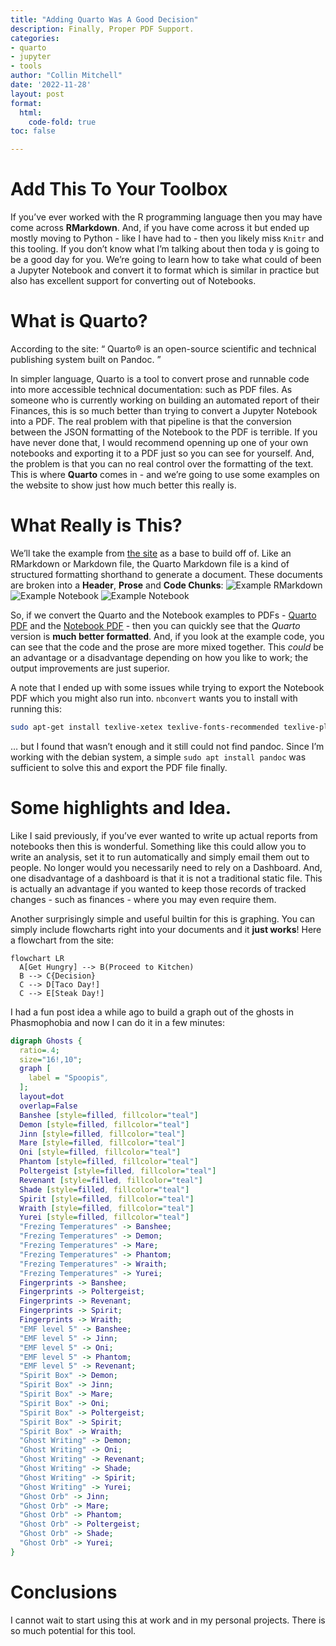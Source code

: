```yaml
---
title: "Adding Quarto Was A Good Decision"
description: Finally, Proper PDF Support.
categories:
- quarto
- jupyter
- tools
author: "Collin Mitchell"
date: '2022-11-28'
layout: post
format: 
  html:
    code-fold: true
toc: false

---
```


# Add This To Your Toolbox
If you've ever worked with the R programming language then you may have come across **RMarkdown**. And, if you have come across it but ended up mostly moving to Python - like I have had to - then you likely miss `Knitr` and this tooling. If you don't know what I'm talking about then toda
y is going to be a good day for you. We're going to learn how to take what could of been a Jupyter Notebook and convert it to format which is similar in practice but also has excellent support for converting out of Notebooks. 

# What is Quarto?
According to the site:
<q> Quarto® is an open-source scientific and technical publishing system built on Pandoc. </q>

In simpler language, Quarto is a tool to convert prose and runnable code into more accessible technical documentation: such as PDF files. As someone who is currently working on building an automated report of their Finances, this is so much better than trying to convert a Jupyter Notebook into a PDF. The real problem with that pipeline is that the conversion between the JSON formatting of the Notebook to the PDF is terrible. If you have never done that, I would recommend openning up one of your own notebooks and exporting it to a PDF just so you can see for yourself. And, the problem is that you can no real control over the formatting of the text. This is where **Quarto** comes in - and we're going to use some examples on the website to show just how much better this really is.


# What Really is This?
We'll take the example from [the site](https://quarto.org/docs/get-started/hello/jupyter.html) as a base to build off of. Like an RMarkdown  or Markdown file, the Quarto Markdown file is a kind of structured formatting shorthand to generate a document. These documents are broken into a **Header**, **Prose** and **Code Chunks**:
![Example RMarkdown](../../_images/qmd/hello-quarto/summary-rmarkdown-elelemnts.png)
![Example Notebook](../../_images/qmd/hello-quarto/hello-quarto-notebook-example.png)
![Example Notebook](../../_images/qmd/hello-quarto/hello-quarto-qmd-example.png)

So, if we convert the Quarto and the Notebook examples to PDFs - [Quarto PDF](_pdfs/hello-quarto.pdf) and the [Notebook PDF](_pdfs/hello-notebook.pdf) - then you can quickly see that the *Quarto* version is **much better formatted**. And, if you look at the example code, you can see that the code and the prose are more mixed together. This *could* be an advantage or a disadvantage depending on how you like to work; the output improvements are just superior.

A note that I ended up with some issues while trying to export the Notebook PDF which you might also run into. `nbconvert` wants you to install with running this:
```bash
sudo apt-get install texlive-xetex texlive-fonts-recommended texlive-plain-generic
```
... but I found that wasn't enough and it still could not find pandoc. Since I'm working with the debian system, a simple `sudo apt install pandoc` was sufficient to solve this and export the PDF file finally.

# Some highlights and Idea.
Like I said previously, if you've ever wanted to write up actual reports from notebooks then this is wonderful. Something like this could allow you to write an analysis, set it to run automatically and simply email them out to people. No longer would you necessarily need to rely on a Dashboard. And, one disadvantage of a dashboard is that it is not a traditional static file. This is actually an advantage if you wanted to keep those records of tracked changes - such as finances - where you may even require them.

Another surprisingly simple and useful builtin for this is graphing. You can simply include flowcharts right into your documents and it **just works**! Here a flowchart from the site:
```mermaid
flowchart LR
  A[Get Hungry] --> B(Proceed to Kitchen)
  B --> C{Decision}
  C --> D[Taco Day!]
  C --> E[Steak Day!]
```

I had a fun post idea a while ago to build a graph out of the ghosts in Phasmophobia and now I can do it in a few minutes:
```dot
digraph Ghosts {
  ratio=.4;
  size="16!,10";
  graph [
    label = "Spoopis",
  ];
  layout=dot
  overlap=False
  Banshee [style=filled, fillcolor="teal"]
  Demon [style=filled, fillcolor="teal"]
  Jinn [style=filled, fillcolor="teal"]
  Mare [style=filled, fillcolor="teal"]
  Oni [style=filled, fillcolor="teal"]
  Phantom [style=filled, fillcolor="teal"]
  Poltergeist [style=filled, fillcolor="teal"]
  Revenant [style=filled, fillcolor="teal"]
  Shade [style=filled, fillcolor="teal"]
  Spirit [style=filled, fillcolor="teal"]
  Wraith [style=filled, fillcolor="teal"]
  Yurei [style=filled, fillcolor="teal"]
  "Frezing Temperatures" -> Banshee;
  "Frezing Temperatures" -> Demon;
  "Frezing Temperatures" -> Mare;
  "Frezing Temperatures" -> Phantom;
  "Frezing Temperatures" -> Wraith;
  "Frezing Temperatures" -> Yurei;
  Fingerprints -> Banshee;
  Fingerprints -> Poltergeist;
  Fingerprints -> Revenant;
  Fingerprints -> Spirit;
  Fingerprints -> Wraith;
  "EMF level 5" -> Banshee;
  "EMF level 5" -> Jinn;
  "EMF level 5" -> Oni;
  "EMF level 5" -> Phantom;
  "EMF level 5" -> Revenant;
  "Spirit Box" -> Demon;
  "Spirit Box" -> Jinn;
  "Spirit Box" -> Mare;
  "Spirit Box" -> Oni;
  "Spirit Box" -> Poltergeist;
  "Spirit Box" -> Spirit;
  "Spirit Box" -> Wraith;
  "Ghost Writing" -> Demon;
  "Ghost Writing" -> Oni;
  "Ghost Writing" -> Revenant;
  "Ghost Writing" -> Shade;
  "Ghost Writing" -> Spirit;
  "Ghost Writing" -> Yurei;
  "Ghost Orb" -> Jinn;
  "Ghost Orb" -> Mare;
  "Ghost Orb" -> Phantom;
  "Ghost Orb" -> Poltergeist;
  "Ghost Orb" -> Shade;
  "Ghost Orb" -> Yurei;
}
```

# Conclusions
I cannot wait to start using this at work and in my personal projects. There is so much potential for this tool.